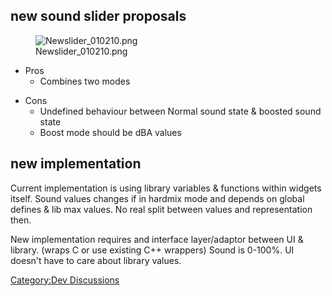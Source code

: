 == new sound slider proposals  ==

[[Image:Newslider 010210.png]] 

*Pros 
**Combines two modes

*Cons 
**Undefined behaviour between Normal sound state &amp; boosted sound state 
**Boost mode should be dBA values

== new implementation ==

Current implementation is using library variables & functions within widgets itself.
Sound values changes if in hardmix mode and depends on global defines & lib max values.
No real split between values and representation then.

New implementation requires and interface layer/adaptor between UI & library. (wraps C or use existing C++ wrappers)
Sound is 0-100%. UI doesn't have to care about library values.

[[Category:Dev Discussions]]